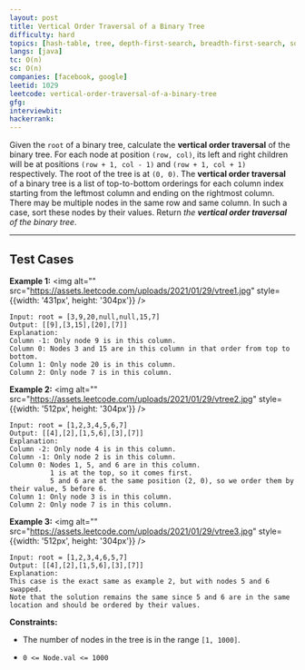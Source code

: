 ```yaml
---
layout: post
title: Vertical Order Traversal of a Binary Tree
difficulty: hard
topics: [hash-table, tree, depth-first-search, breadth-first-search, sorting, binary-tree]
langs: [java]
tc: O(n)
sc: O(n)
companies: [facebook, google]
leetid: 1029
leetcode: vertical-order-traversal-of-a-binary-tree
gfg: 
interviewbit: 
hackerrank: 
---
```

Given the `root` of a binary tree, calculate the **vertical order traversal** of the binary tree.
For each node at position `(row, col)`, its left and right children will be at positions `(row + 1, col - 1)` and `(row + 1, col + 1)` respectively. The root of the tree is at `(0, 0)`.
The **vertical order traversal** of a binary tree is a list of top-to-bottom orderings for each column index starting from the leftmost column and ending on the rightmost column. There may be multiple nodes in the same row and same column. In such a case, sort these nodes by their values.
Return *the **vertical order traversal** of the binary tree*.
 
---
## Test Cases
**Example 1:**
<img alt="" src="https://assets.leetcode.com/uploads/2021/01/29/vtree1.jpg" style={{width: '431px', height: '304px'}} />
```
Input: root = [3,9,20,null,null,15,7]
Output: [[9],[3,15],[20],[7]]
Explanation:
Column -1: Only node 9 is in this column.
Column 0: Nodes 3 and 15 are in this column in that order from top to bottom.
Column 1: Only node 20 is in this column.
Column 2: Only node 7 is in this column.
```

**Example 2:**
<img alt="" src="https://assets.leetcode.com/uploads/2021/01/29/vtree2.jpg" style={{width: '512px', height: '304px'}} />
```
Input: root = [1,2,3,4,5,6,7]
Output: [[4],[2],[1,5,6],[3],[7]]
Explanation:
Column -2: Only node 4 is in this column.
Column -1: Only node 2 is in this column.
Column 0: Nodes 1, 5, and 6 are in this column.
          1 is at the top, so it comes first.
          5 and 6 are at the same position (2, 0), so we order them by their value, 5 before 6.
Column 1: Only node 3 is in this column.
Column 2: Only node 7 is in this column.
```

**Example 3:**
<img alt="" src="https://assets.leetcode.com/uploads/2021/01/29/vtree3.jpg" style={{width: '512px', height: '304px'}} />
```
Input: root = [1,2,3,4,6,5,7]
Output: [[4],[2],[1,5,6],[3],[7]]
Explanation:
This case is the exact same as example 2, but with nodes 5 and 6 swapped.
Note that the solution remains the same since 5 and 6 are in the same location and should be ordered by their values.
```
 
**Constraints:**
	
* The number of nodes in the tree is in the range `[1, 1000]`.
	
* `0 <= Node.val <= 1000`

